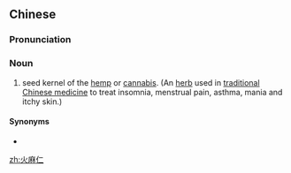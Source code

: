 ==Chinese==
{{zh-forms|type=21}}

===Pronunciation===
{{zh-pron
|m=huǒmárén,er=y
|c=fo2 maa4 jan4
|cat=n
}}

===Noun===
{{zh-noun}}

# seed kernel of the [[hemp]] or [[cannabis]]. (An [[herb]] used in [[traditional Chinese medicine]] to treat insomnia, menstrual pain, asthma, mania and itchy skin.)

====Synonyms====
* {{zh-l|大麻仁}}

[[zh:火麻仁]]